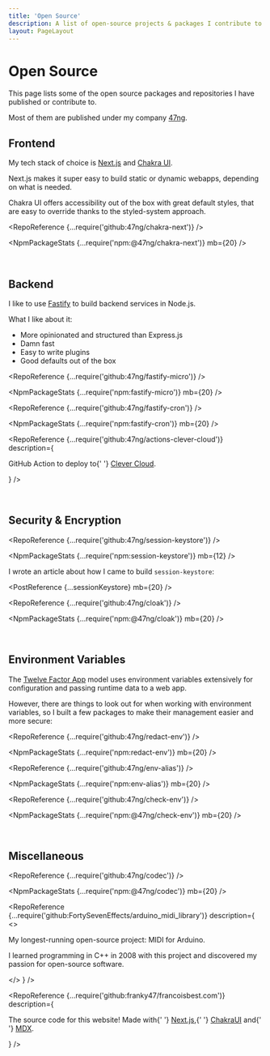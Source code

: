 ```yaml
---
title: 'Open Source'
description: A list of open-source projects & packages I contribute to.
layout: PageLayout
---
```



# Open Source

This page lists some of the open source packages and repositories I have published or contribute to.

Most of them are published under my company [47ng](https://github.com/47ng).

## Frontend

My tech stack of choice is [Next.js](https://nextjs.org) and [Chakra UI](https://chakra-ui.com).

Next.js makes it super easy to build static or dynamic webapps, depending on
what is needed.

Chakra UI offers accessibility out of the box with great default styles, that are
easy to override thanks to the styled-system approach.

<RepoReference {...require('github:47ng/chakra-next')} />

<NpmPackageStats {...require('npm:@47ng/chakra-next')} mb={20} />

<br />

## Backend

I like to use [Fastify](https://fastify.io) to build backend services in Node.js.

What I like about it:

- More opinionated and structured than Express.js
- Damn fast
- Easy to write plugins
- Good defaults out of the box

<RepoReference {...require('github:47ng/fastify-micro')} />

<NpmPackageStats {...require('npm:fastify-micro')} mb={20} />

<RepoReference {...require('github:47ng/fastify-cron')} />

<NpmPackageStats {...require('npm:fastify-cron')} mb={20} />

<RepoReference
  {...require('github:47ng/actions-clever-cloud')}
  description={
    <p mb={0}>
      GitHub Action to deploy to{' '}
      <a href="https://www.clever-cloud.com"> Clever Cloud</a>.
    </p>
  }
/>

<br />

## Security & Encryption

<RepoReference {...require('github:47ng/session-keystore')} />

<NpmPackageStats {...require('npm:session-keystore')} mb={12} />

I wrote an article about how I came to build `session-keystore`:


<PostReference {...sessionKeystore} mb={20} />

<RepoReference {...require('github:47ng/cloak')} />

<NpmPackageStats {...require('npm:@47ng/cloak')} mb={20} />

<br />

## Environment Variables

The [Twelve Factor App](https://12factor.net/config) model uses environment
variables extensively for configuration and passing runtime data to a web app.

However, there are things to look out for when working with environment
variables, so I built a few packages to make their management easier and more
secure:

<RepoReference {...require('github:47ng/redact-env')} />

<NpmPackageStats {...require('npm:redact-env')} mb={20} />

<RepoReference {...require('github:47ng/env-alias')} />

<NpmPackageStats {...require('npm:env-alias')} mb={20} />

<RepoReference {...require('github:47ng/check-env')} />

<NpmPackageStats {...require('npm:@47ng/check-env')} mb={20} />

<br />

## Miscellaneous

<RepoReference {...require('github:47ng/codec')} />

<NpmPackageStats {...require('npm:@47ng/codec')} mb={20} />

<RepoReference
  {...require('github:FortySevenEffects/arduino_midi_library')}
  description={
    <>
      <p>My longest-running open-source project: MIDI for Arduino.</p>
      <p mb={0}>
        I learned programming in C++ in 2008 with this project and discovered my
        passion for open-source software.
      </p>
    </>
  }
/>

<RepoReference
  {...require('github:franky47/francoisbest.com')}
  description={
    <p mb={0}>
      The source code for this website! Made with{' '}
      <a href="https://nextjs.org">Next.js</a>,{' '}
      <a href="https://chakra-ui.com">ChakraUI</a> and{' '}
      <a href="https://mdxjs.com/">MDX</a>.
    </p>
  }
/>
